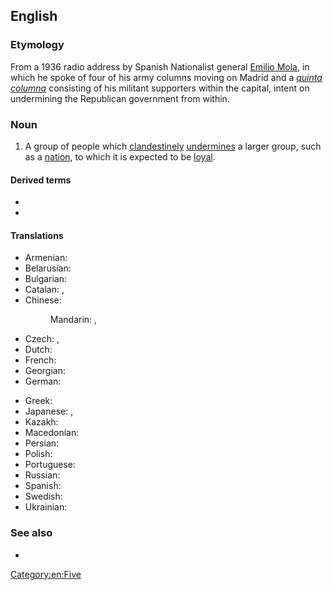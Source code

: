 ==English==
{{wikipedia}}

===Etymology===
From a 1936 radio address by Spanish Nationalist general [[w:Emilio Mola|Emilio Mola]], in which he spoke of four of his army columns moving on Madrid and a ''[[quinta columna]]'' consisting of his militant supporters within the capital, intent on undermining the Republican government from within.

===Noun===
{{en-noun}}

# A group of people which [[clandestine]]ly [[undermine]]s a larger group, such as a [[nation]], to which it is expected to be [[loyal]].

====Derived terms====
* {{l|en|fifth columnism}}
* {{l|en|fifth columnist}}

====Translations====
{{trans-top|a group of people which clandestinely undermines a larger group, such as a nation, to which it is expected to be loyal}}
* Armenian: {{t+|hy|հինգերորդ շարասյուն|sc=Armn}}
* Belarusian: {{t|be|пя́тая кало́на|f}}
* Bulgarian: {{t|bg|пе́та коло́на|f}}
* Catalan: {{t|ca|cinquena columna|f}}, {{t|ca|quinta columna|f}}
* Chinese:
*: Mandarin: {{t+|cmn|第五縱隊|sc=Hani}}, {{t+|cmn|第五纵队|tr=dì wǔ zòngduì|sc=Hani}}
* Czech: {{t+|cs|pátá kolona|f}}, {{t|cs|vnitřní nepřítel|m}}
* Dutch: {{t|nl|vijfde colonne|m|f}}
* French: {{t+|fr|cinquième colonne|f}}
* Georgian: {{t|ka|მეხუთე კოლონა}}
* German: {{t|de|Fünfte Kolonne|f}}
{{trans-mid}}
* Greek: {{t|el|πέμπτη φάλαγγα|sc=Grek}}
* Japanese: {{t|ja|第五列|tr=だいごれつ, daigoretsu|sc=Jpan}}, {{t|ja|第5列|tr=だいごれつ, daigoretsu|alt=第５列|sc=Jpan}}
* Kazakh: {{t|kk|бесінші лек|sc=Cyrl}}
* Macedonian: {{t|mk|петта колона|f}}
* Persian: {{t|fa|ستون پنجم|tr=sotun panjom|sc=fa-Arab}}
* Polish: {{t+|pl|piąta kolumna|f}}
* Portuguese: {{t|pt|quinta coluna|f}}
* Russian: {{t+|ru|пя́тая коло́нна|f}}
* Spanish: {{t+|es|quinta columna|f}}
* Swedish: {{t+|sv|femtekolonn|c}}
* Ukrainian: {{t|uk|п'я́та коло́на|f}}
{{trans-bottom}}

===See also===
* {{l|en|agent provocateur}}

[[Category:en:Five]]